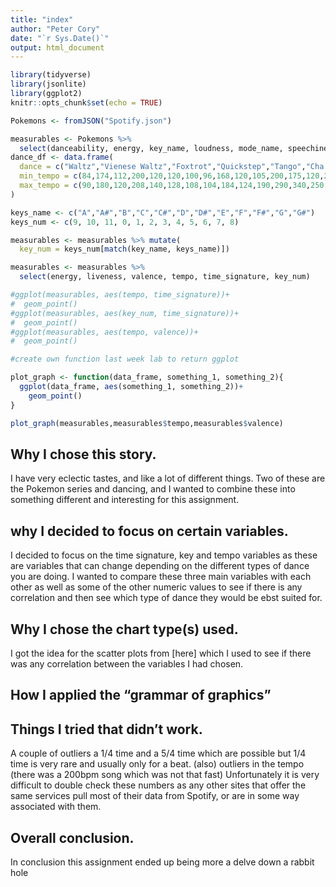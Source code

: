 ---
title: "index"
author: "Peter Cory"
date: "`r Sys.Date()`"
output: html_document
---

```{r setup, include=FALSE}
library(tidyverse)
library(jsonlite)
library(ggplot2)
knitr::opts_chunk$set(echo = TRUE)
```

```{r echo = TRUE}

Pokemons <- fromJSON("Spotify.json")

measurables <- Pokemons %>%
  select(danceability, energy, key_name, loudness, mode_name, speechiness, acousticness, instrumentalness, liveness, valence, tempo, time_signature, duration_ms)
dance_df <- data.frame(
  dance = c("Waltz","Vienese Waltz","Foxtrot","Quickstep","Tango","Cha Cha Cha","Rumba","Samba","Jive","Paso Doble","Lindy Hop","Charleston","Balboa","Jitterbug","Blues","Tango Argentino","Tango Nuevo","Milonga","Vals","Salsa","Merenge","Bachata"),
  min_tempo = c(84,174,112,200,120,120,100,96,168,120,105,200,175,120,20,80,40,150,150,180,130,90),
  max_tempo = c(90,180,120,208,140,128,108,104,184,124,190,290,340,250,75,160,160,240,240,300,200,200)
)

keys_name <- c("A","A#","B","C","C#","D","D#","E","F","F#","G","G#")
keys_num <- c(9, 10, 11, 0, 1, 2, 3, 4, 5, 6, 7, 8)

measurables <- measurables %>% mutate(
  key_num = keys_num[match(key_name, keys_name)])

measurables <- measurables %>%
  select(energy, liveness, valence, tempo, time_signature, key_num)


```


```{r}
#ggplot(measurables, aes(tempo, time_signature))+
#  geom_point()
#ggplot(measurables, aes(key_num, time_signature))+
#  geom_point()
#ggplot(measurables, aes(tempo, valence))+
#  geom_point()

#create own function last week lab to return ggplot

plot_graph <- function(data_frame, something_1, something_2){
  ggplot(data_frame, aes(something_1, something_2))+
    geom_point()
}

plot_graph(measurables,measurables$tempo,measurables$valence)

```


## Why I chose this story.

I have very eclectic tastes, and like a lot of different things. Two of these are the Pokemon series and dancing, and I wanted to combine these into something different and interesting for this assignment.

## why I decided to focus on certain variables.

I decided to focus on the time signature, key and tempo variables as these are variables that can change depending on the different types of dance you are doing. I wanted to compare these three main variables with each other as well as some of the other numeric values to see if there is any correlation and then see which type of dance they would be ebst suited for.

  

## Why I chose the chart type(s) used.

I got the idea for the scatter plots from [here] which I used to see if there was any correlation between the variables I had chosen.

  

## How I applied the “grammar of graphics”


  
## Things I tried that didn’t work.

A couple of outliers a 1/4 time and a 5/4 time which are possible but 1/4 time is very rare and usually only for a beat. (also) outliers in the tempo (there was a 200bpm song which was not that fast) Unfortunately it is very difficult to double check these numbers as any other sites that offer the same services pull most of their data from Spotify, or are in some way associated with them.

  
## Overall conclusion.

In conclusion this assignment ended up being more a delve down a rabbit hole